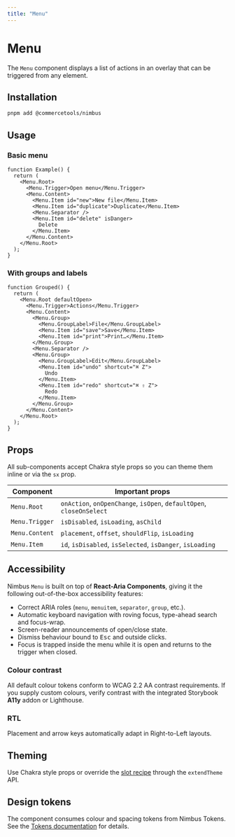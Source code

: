 ```yaml
---
title: "Menu"
---
```



# Menu

The `Menu` component displays a list of actions in an overlay that can be triggered from any element.

## Installation

```bash
pnpm add @commercetools/nimbus
```

## Usage

### Basic menu

```tsx preview
function Example() {
  return (
    <Menu.Root>
      <Menu.Trigger>Open menu</Menu.Trigger>
      <Menu.Content>
        <Menu.Item id="new">New file</Menu.Item>
        <Menu.Item id="duplicate">Duplicate</Menu.Item>
        <Menu.Separator />
        <Menu.Item id="delete" isDanger>
          Delete
        </Menu.Item>
      </Menu.Content>
    </Menu.Root>
  );
}
```

### With groups and labels

```tsx preview
function Grouped() {
  return (
    <Menu.Root defaultOpen>
      <Menu.Trigger>Actions</Menu.Trigger>
      <Menu.Content>
        <Menu.Group>
          <Menu.GroupLabel>File</Menu.GroupLabel>
          <Menu.Item id="save">Save</Menu.Item>
          <Menu.Item id="print">Print…</Menu.Item>
        </Menu.Group>
        <Menu.Separator />
        <Menu.Group>
          <Menu.GroupLabel>Edit</Menu.GroupLabel>
          <Menu.Item id="undo" shortcut="⌘ Z">
            Undo
          </Menu.Item>
          <Menu.Item id="redo" shortcut="⌘ ⇧ Z">
            Redo
          </Menu.Item>
        </Menu.Group>
      </Menu.Content>
    </Menu.Root>
  );
}
```

## Props

All sub-components accept Chakra style props so you can theme them inline or via the `sx` prop.

| Component | Important props |
|-----------|-----------------|
| `Menu.Root` | `onAction`, `onOpenChange`, `isOpen`, `defaultOpen`, `closeOnSelect` |
| `Menu.Trigger` | `isDisabled`, `isLoading`, `asChild` |
| `Menu.Content` | `placement`, `offset`, `shouldFlip`, `isLoading` |
| `Menu.Item` | `id`, `isDisabled`, `isSelected`, `isDanger`, `isLoading` |

## Accessibility

Nimbus `Menu` is built on top of **React-Aria Components**, giving it the following out-of-the-box accessibility features:

* Correct ARIA roles (`menu`, `menuitem`, `separator`, `group`, etc.).
* Automatic keyboard navigation with roving focus, type-ahead search and focus-wrap.
* Screen-reader announcements of open/close state.
* Dismiss behaviour bound to <kbd>Esc</kbd> and outside clicks.
* Focus is trapped inside the menu while it is open and returns to the trigger when closed.

### Colour contrast

All default colour tokens conform to WCAG 2.2 AA contrast requirements. If you supply custom colours, verify contrast with the integrated Storybook **A11y** addon or Lighthouse.

### RTL

Placement and arrow keys automatically adapt in Right-to-Left layouts.

## Theming

Use Chakra style props or override the [slot recipe](./menu.recipe.tsx) through the `extendTheme` API.

## Design tokens

The component consumes colour and spacing tokens from Nimbus Tokens. See the [Tokens documentation](../tokens) for details.